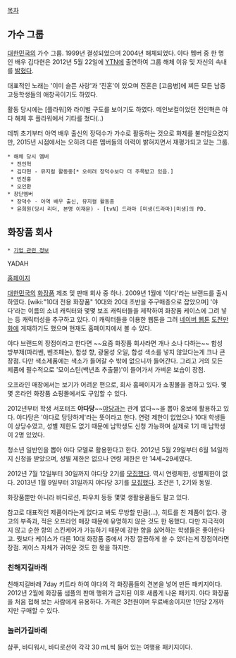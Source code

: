 [[목차]]
== 가수 그룹 ==
[[대한민국]]의 가수 그룹. 1999년 결성되었으며 2004년 해체되었다. 야다 멤버 중 한 명인 배우 김다현은 2012년 5월 22일에 [[YTN]]에 출연하여 그룹 해체 이유 및 자신의 속내를 [http://news.naver.com/main/read.nhn?mode=LSD&mid=sec&sid1=106&oid=038&aid=0002260506 밝혔다].

대표적인 노래는 '이미 슬픈 사랑'과 '진혼'이 있으며 진혼은 [고음병]에 찌든 모든 남중고등학생들의 애창곡이기도 하였다.

활동 당시에는 [플라워]와 라이벌 구도를 보이기도 하였다. 메인보컬이었던 전인혁은 야다 해체 후 플라워에서 기타를 쳤다(..)

데뷔 초기부터 아역 배우 출신의 장덕수가 가수로 활동하는 것으로 화제를 불러일으켰지만, 2015년 시점에서는 오히려 다른 멤버들의 이력이 밝혀지면서 재평가되고 있는 그룹.

 * 해체 당시 멤버
  * 전인혁
  * 김다현 - 뮤지컬 활동중[* 오히려 장덕수보다 더 주목받고 있음.]
  * 민진홍
  * 오인환
 * 창단멤버
  * 장덕수 - 아역 배우 출신, 뮤지컬 활동중
  * 윤희원(당시 리더, 본명 이재문) - [tvN] 드라마 [미생(드라마)|미생]의 PD.

== 화장품 회사 ==
 * [[기업 관련 정보]]

YADAH

[http://www.yadah.co.kr 홈페이지]

[[대한민국]]의 [[화장품]] 제조 및 판매 회사 중 하나. 2009년 1월에 '야다'라는 브랜드를 출시하였다. [wiki:"10대 전용 화장품" 10대와 20대 초반을 주구매층으로 잡았으며] '야다'라는 이름의 소녀 캐릭터와 몇몇 보조 캐릭터들을 제작하여 화장품 케이스에 그려 넣는 등 캐릭터성을 추구하고 있다. 이 캐릭터들을 이용한 웹툰을 그려 [[네이버 웹툰]] [[도전만화]]에 게재하기도 했으며 현재도 홈페이지에서 볼 수 있다.

야다 브랜드의 장점이라고 한다면 ~~요즘 화장품 회사라면 개나 소나 다하는~~ 합성 방부제(파라벤, 벤조페논), 합성 향, 광물성 오일, 합성 색소를 넣지 않았다는게 크나 큰 장점. 다만 색소제품에는 색소가 들어갈 수 밖에 없으니까 들어간다.
그리고 거의 모든 제품에 필수적으로 '모이스틴(백년초 추출물)'이 들어가서 가벼운 보습이 장점.

오프라인 매장에서는 보기가 어려운 편으로, 회사 홈페이지가 쇼핑몰을 겸하고 있다. 몇몇 온라인 화장품 쇼핑몰에서도 구입할 수 있다.

2012년부터 학생 서포터즈 '''야다당'''~~[[야당]]과는 관계 없다~~을 뽑아 홍보에 활용하고 있다. 야다당은 '야다로 당당하게'라는 뜻이라고 한다. 연령 제한이 없었으나 10대 학생들이 상당수였고, 성별 제한도 없기 때문에 남학생도 신청 가능하며 실제로 1기 때 남학생이 2명 있었다.

청소년 일반인을 뽑아 야다 모델로 활용한다고 한다. 2012년 5월 29일부터 6월 14일까지 신청을 받았으며, 성별 제한은 없으나 연령 제한은 만 14세~29세였다.

2012년 7월 12일부터 30일까지 야다당 2기를 [http://www.yadah.co.kr/board/board.preexistence.html?code=yadah_board11&page=1&type=v&num1=999951&num2=00000&lock=N 모집했다]. 역시 연령제한, 성별제한이 없다.
2013년 1월 9일부터 31일까지 야다당 3기를 [http://www.yadah.co.kr/board/board.preexistence.html?code=yadah_board3&page=1&type=v&num1=999944&num2=00000&lock=N 모집했다]. 조건은 1, 2기와 동일.

화장품뿐만 아니라 바디로션, 파우치 등등 몇몇 생활용품들도 팔고 있다.

참고로 대표적인 제품이라는게 없다고 봐도 무방할 만큼(...), 히트를 친 제품이 없다. 광고의 부족과, 적은 오프라인 매장 때문에 유명하지 않은 것도 한 몫했다.
다만 자극적이지 않고 순한 향의 스킨케어가 가능하기 때문에 강한 향을 싫어하는 학생들은 좋아한다고.
뭣보다 케이스가 다른 10대 화장품 중에서 가장 깔끔하게 쓸 수 있다는게 장점이라면 장점. 케이스 자체가 귀여운 것도 한 몫을 하지만.

=== 친해지길바래 ===
친해지길바래 7day 키트라 하여 야다의 각 화장품들의 견본을 넣어 만든 패키지이다. 2012년 2월에 화장품 샘플의 판매 행위가 금지된 이후 새롭게 나온 패키지. 야다 화장품을 처음 접해 보는 사람에게 유용하다. 가격은 3천원이며 무료배송이지만 1인당 2개까지만 구매할 수 있다.

=== 놀러가길바래 ===
샴푸, 바디워시, 바디로션이 각각 30 mL씩 들어 있는 여행용 패키지이다.
